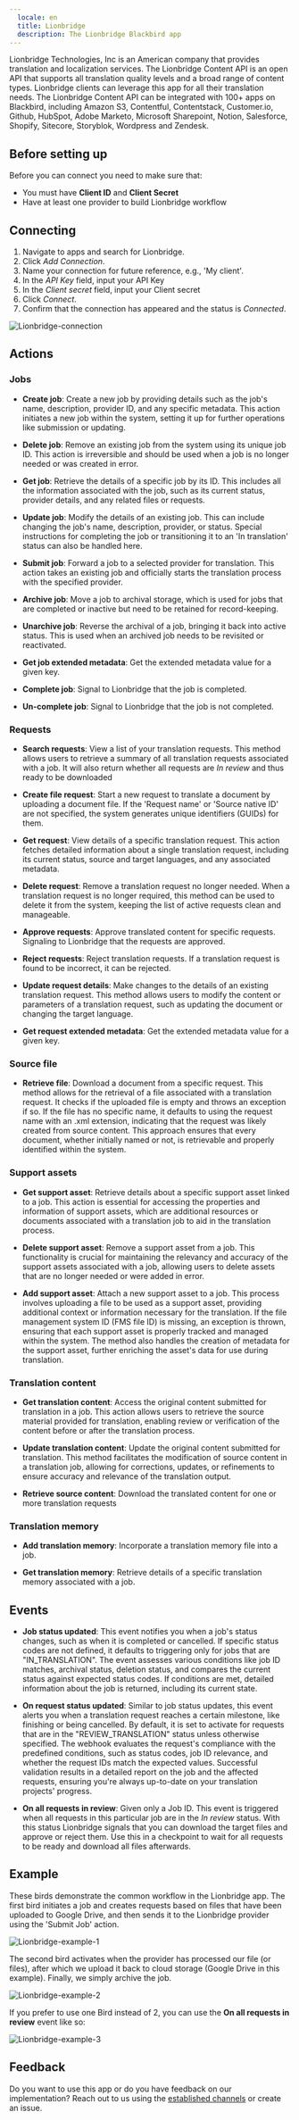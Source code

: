 ```yaml
---
  locale: en
  title: Lionbridge
  description: The Lionbridge Blackbird app
---
```


<LinkCard title="View on Github" target="_blank" href="https://github.com/bb-io/Lionbridge" icon="github" />

Lionbridge Technologies, Inc is an American company that provides translation and localization services. The Lionbridge Content API is an open API that supports all translation quality levels and a broad range of content types. Lionbridge clients can leverage this app for all their translation needs. The Lionbridge Content API can be integrated with 100+ apps on Blackbird, including Amazon S3, Contentful, Contentstack, Customer.io, Github, HubSpot, Adobe Marketo, Microsoft Sharepoint, Notion, Salesforce, Shopify, Sitecore, Storyblok, Wordpress and Zendesk.

## Before setting up

Before you can connect you need to make sure that:

- You must have **Client ID** and **Client Secret**
- Have at least one provider to build Lionbridge workflow

## Connecting 

1. Navigate to apps and search for Lionbridge.
2. Click _Add Connection_.
3. Name your connection for future reference, e.g., 'My client'.
4. In the _API Key_ field, input your API Key
5. In the _Client secret_ field, input your Client secret
6. Click _Connect_.
7. Confirm that the connection has appeared and the status is _Connected_.

![Lionbridge-connection](https://raw.githubusercontent.com/bb-io/Lionbridge/main/image/README/Lionbridge-connection.png)

## Actions

### Jobs

- **Create job**: Create a new job by providing details such as the job's name, description, provider ID, and any specific metadata. This action initiates a new job within the system, setting it up for further operations like submission or updating.

- **Delete job**: Remove an existing job from the system using its unique job ID. This action is irreversible and should be used when a job is no longer needed or was created in error.

- **Get job**: Retrieve the details of a specific job by its ID. This includes all the information associated with the job, such as its current status, provider details, and any related files or requests.

- **Update job**: Modify the details of an existing job. This can include changing the job's name, description, provider, or status. Special instructions for completing the job or transitioning it to an 'In translation' status can also be handled here.

- **Submit job**: Forward a job to a selected provider for translation. This action takes an existing job and officially starts the translation process with the specified provider.

- **Archive job**: Move a job to archival storage, which is used for jobs that are completed or inactive but need to be retained for record-keeping.

- **Unarchive job**: Reverse the archival of a job, bringing it back into active status. This is used when an archived job needs to be revisited or reactivated.

- **Get job extended metadata**: Get the extended metadata value for a given key.

- **Complete job**: Signal to Lionbridge that the job is completed.

- **Un-complete job**: Signal to Lionbridge that the job is not completed.

### Requests

- **Search requests**: View a list of your translation requests. This method allows users to retrieve a summary of all translation requests associated with a job. It will also return whether all requests are *In review* and thus ready to be downloaded

- **Create file request**: Start a new request to translate a document by uploading a document file. If the 'Request name' or 'Source native ID' are not specified, the system generates unique identifiers (GUIDs) for them.

- **Get request**: View details of a specific translation request. This action fetches detailed information about a single translation request, including its current status, source and target languages, and any associated metadata.

- **Delete request**: Remove a translation request no longer needed. When a translation request is no longer required, this method can be used to delete it from the system, keeping the list of active requests clean and manageable.

- **Approve requests**: Approve translated content for specific requests. Signaling to Lionbridge that the requests are approved.

- **Reject requests**: Reject translation requests. If a translation request is found to be incorrect, it can be rejected.

- **Update request details**: Make changes to the details of an existing translation request. This method allows users to modify the content or parameters of a translation request, such as updating the document or changing the target language.

- **Get request extended metadata**: Get the extended metadata value for a given key.

### Source file

- **Retrieve file**: Download a document from a specific request. This method allows for the retrieval of a file associated with a translation request. It checks if the uploaded file is empty and throws an exception if so. If the file has no specific name, it defaults to using the request name with an .xml extension, indicating that the request was likely created from source content. This approach ensures that every document, whether initially named or not, is retrievable and properly identified within the system.

### Support assets

- **Get support asset**: Retrieve details about a specific support asset linked to a job. This action is essential for accessing the properties and information of support assets, which are additional resources or documents associated with a translation job to aid in the translation process.

- **Delete support asset**: Remove a support asset from a job. This functionality is crucial for maintaining the relevancy and accuracy of the support assets associated with a job, allowing users to delete assets that are no longer needed or were added in error.

- **Add support asset**: Attach a new support asset to a job. This process involves uploading a file to be used as a support asset, providing additional context or information necessary for the translation. If the file management system ID (FMS file ID) is missing, an exception is thrown, ensuring that each support asset is properly tracked and managed within the system. The method also handles the creation of metadata for the support asset, further enriching the asset's data for use during translation.

### Translation content

- **Get translation content**: Access the original content submitted for translation in a job. This action allows users to retrieve the source material provided for translation, enabling review or verification of the content before or after the translation process.

- **Update translation content**: Update the original content submitted for translation. This method facilitates the modification of source content in a translation job, allowing for corrections, updates, or refinements to ensure accuracy and relevance of the translation output.

- **Retrieve source content**: Download the translated content for one or more translation requests

### Translation memory

- **Add translation memory**: Incorporate a translation memory file into a job.

- **Get translation memory**: Retrieve details of a specific translation memory associated with a job.

## Events

- **Job status updated**: This event notifies you when a job's status changes, such as when it is completed or cancelled. If specific status codes are not defined, it defaults to triggering only for jobs that are "IN_TRANSLATION". The event assesses various conditions like job ID matches, archival status, deletion status, and compares the current status against expected status codes. If conditions are met, detailed information about the job is returned, including its current state.

- **On request status updated**: Similar to job status updates, this event alerts you when a translation request reaches a certain milestone, like finishing or being cancelled. By default, it is set to activate for requests that are in the "REVIEW_TRANSLATION" status unless otherwise specified. The webhook evaluates the request's compliance with the predefined conditions, such as status codes, job ID relevance, and whether the request IDs match the expected values. Successful validation results in a detailed report on the job and the affected requests, ensuring you're always up-to-date on your translation projects' progress.

- **On all requests in review**: Given only a Job ID. This event is triggered when all requests in this particular job are in the *In review* status. With this status Lionbridge signals that you can download the target files and approve or reject them. Use this in a checkpoint to wait for all requests to be ready and download all files afterwards.

## Example

These birds demonstrate the common workflow in the Lionbridge app.
The first bird initiates a job and creates requests based on files that have been uploaded to Google Drive, and then sends it to the Lionbridge provider using the 'Submit Job' action.

![Lionbridge-example-1](https://raw.githubusercontent.com/bb-io/Lionbridge/main/image/README/Lionbridge-example-1.png)

The second bird activates when the provider has processed our file (or files), after which we upload it back to cloud storage (Google Drive in this example). Finally, we simply archive the job.

![Lionbridge-example-2](https://raw.githubusercontent.com/bb-io/Lionbridge/main/image/README/Lionbridge-example-2.png)

If you prefer to use one Bird instead of 2, you can use the **On all requests in review** event like so:

![Lionbridge-example-3](https://raw.githubusercontent.com/bb-io/Lionbridge/main/image/README/1738156311174.png)

## Feedback

Do you want to use this app or do you have feedback on our implementation? Reach out to us using the [established channels](https://www.blackbird.io/) or create an issue.

